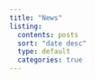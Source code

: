 ```yaml
---
title: "News"
listing:
  contents: posts
  sort: "date desc"
  type: default
  categories: true
---
```

